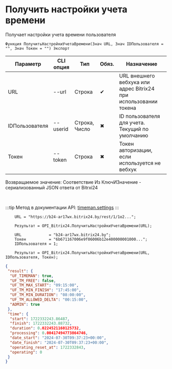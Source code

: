 ﻿---
sidebar_position: 10
---


# Получить настройки учета времени
 Получает настройки учета времени пользователя



`Функция ПолучитьНастройкиУчетаВремени(Знач URL, Знач IDПользователя = "", Знач Токен = "") Экспорт`

  | Параметр | CLI опция | Тип | Обяз. | Назначение |
  |-|-|-|-|-|
  | URL | --url | Строка | &#x2714; | URL внешнего вебхука или адрес Bitrix24 при использовании токена |
  | IDПользователя | --userid | Строка, Число | &#x2716; | ID пользователя для учета. Текущий по умолчанию |
  | Токен | --token | Строка | &#x2716; | Токен авторизации, если используется не вебхук |

  
  Возвращаемое значение:   Соответствие Из КлючИЗначение - сериализованный JSON ответа от Bitrxi24

<br/>

:::tip
Метод в документации API: [timeman.settings](https://dev.1c-bitrix.ru/rest_help/timeman/base/timeman_settings.php)
:::
<br/>


```bsl title="Пример использования для 1С:Предприятие/OneScript"
    URL = "https://b24-ar17wx.bitrix24.by/rest/1/1o2...";

    Результат = OPI_Bitrix24.ПолучитьНастройкиУчетаВремени(URL);

    URL            = "b24-ar17wx.bitrix24.by";
    Токен          = "6b671167006e9f06006b12e400000001000...";
    IDПользователя = 1;

    Результат = OPI_Bitrix24.ПолучитьНастройкиУчетаВремени(URL, IDПользователя, Токен);
```
    



```json title="Результат"
{
 "result": {
  "UF_TIMEMAN": true,
  "UF_TM_FREE": false,
  "UF_TM_MAX_START": "09:15:00",
  "UF_TM_MIN_FINISH": "17:45:00",
  "UF_TM_MIN_DURATION": "08:00:00",
  "UF_TM_ALLOWED_DELTA": "00:15:00",
  "ADMIN": true
 },
 "time": {
  "start": 1722332243.86487,
  "finish": 1722332243.88732,
  "duration": 0.0224521160125732,
  "processing": 0.00417494773864746,
  "date_start": "2024-07-30T09:37:23+00:00",
  "date_finish": "2024-07-30T09:37:23+00:00",
  "operating_reset_at": 1722332843,
  "operating": 0
 }
}
```
